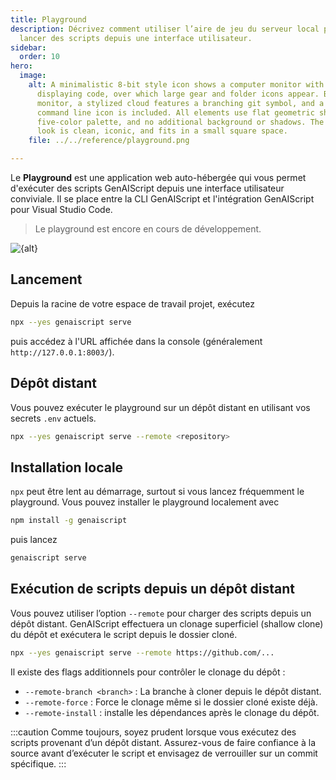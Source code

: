 ```yaml
---
title: Playground
description: Décrivez comment utiliser l’aire de jeu du serveur local pour
  lancer des scripts depuis une interface utilisateur.
sidebar:
  order: 10
hero:
  image:
    alt: A minimalistic 8-bit style icon shows a computer monitor with a web browser
      displaying code, over which large gear and folder icons appear. Beside the
      monitor, a stylized cloud features a branching git symbol, and a simple
      command line icon is included. All elements use flat geometric shapes, a
      five-color palette, and no additional background or shadows. The overall
      look is clean, iconic, and fits in a small square space.
    file: ../../reference/playground.png

---
```



Le **Playground** est une application web auto-hébergée qui vous permet d'exécuter des scripts GenAIScript depuis une interface utilisateur conviviale. Il se place entre la CLI GenAIScript et l'intégration GenAIScript pour Visual Studio Code.

> Le playground est encore en cours de développement.

<Image src={src} alt={alt} />

## Lancement

Depuis la racine de votre espace de travail projet, exécutez

```sh
npx --yes genaiscript serve
```

puis accédez à l'URL affichée dans la console (généralement `http://127.0.0.1:8003/`).

## Dépôt distant

Vous pouvez exécuter le playground sur un dépôt distant en utilisant vos secrets `.env` actuels.

```sh
npx --yes genaiscript serve --remote <repository>
```

## Installation locale

`npx` peut être lent au démarrage, surtout si vous lancez fréquemment le playground. Vous pouvez installer le playground localement avec

```sh
npm install -g genaiscript
```

puis lancez

```sh
genaiscript serve
```

## Exécution de scripts depuis un dépôt distant

Vous pouvez utiliser l’option `--remote` pour charger des scripts depuis un dépôt distant.
GenAIScript effectuera un clonage superficiel (shallow clone) du dépôt et exécutera le script depuis le dossier cloné.

```sh
npx --yes genaiscript serve --remote https://github.com/...
```

Il existe des flags additionnels pour contrôler le clonage du dépôt :

* `--remote-branch <branch>` : La branche à cloner depuis le dépôt distant.
* `--remote-force` : Force le clonage même si le dossier cloné existe déjà.
* `--remote-install` : installe les dépendances après le clonage du dépôt.

:::caution
Comme toujours, soyez prudent lorsque vous exécutez des scripts provenant d’un dépôt distant.
Assurez-vous de faire confiance à la source avant d’exécuter le script et envisagez de verrouiller sur un commit spécifique.
:::
